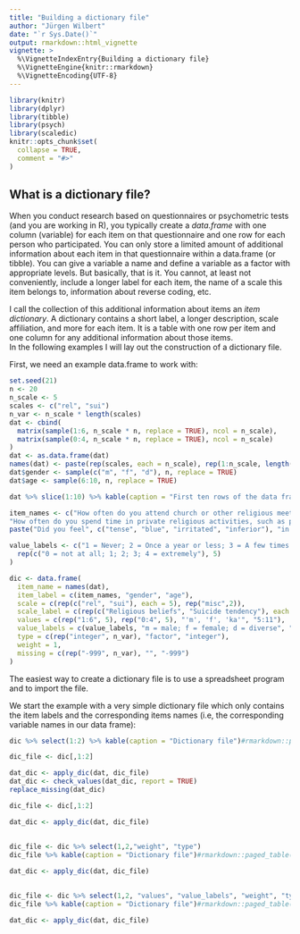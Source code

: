 ```yaml
---
title: "Building a dictionary file"
author: "Jürgen Wilbert"
date: "`r Sys.Date()`"
output: rmarkdown::html_vignette
vignette: >
  %\VignetteIndexEntry{Building a dictionary file}
  %\VignetteEngine{knitr::rmarkdown}
  %\VignetteEncoding{UTF-8}
---
```


```r
library(knitr)
library(dplyr)
library(tibble)
library(psych)
library(scaledic)
knitr::opts_chunk$set(
  collapse = TRUE,
  comment = "#>"
)
```

## What is a dictionary file?

When you conduct research based on questionnaires or psychometric tests (and you are working in R), you typically create a *data.frame* with one column (variable) for each item on that questionnaire and one row for each person who participated. You can only store a limited amount of additional information about each item in that questionnaire within a data.frame (or tibble). You can give a variable a name and define a variable as a factor with appropriate levels. But basically, that is it. You cannot, at least not conveniently, include a longer label for each item, the name of a scale this item belongs to, information about reverse coding, etc.

I call the collection of this additional information about items an *item dictionary*. A dictionary contains a short label, a longer description, scale affiliation, and more for each item. It is a table with one row per item and one column for any additional information about those items.   
In the following examples I will lay out the construction of a dictionary file.

First, we need an example data.frame to work with:

```r
set.seed(21)
n <- 20
n_scale <- 5
scales <- c("rel", "sui")
n_var <- n_scale * length(scales)
dat <- cbind(
  matrix(sample(1:6, n_scale * n, replace = TRUE), ncol = n_scale),
  matrix(sample(0:4, n_scale * n, replace = TRUE), ncol = n_scale)
)
dat <- as.data.frame(dat)
names(dat) <- paste(rep(scales, each = n_scale), rep(1:n_scale, length(scales)), sep = "_")
dat$gender <- sample(c("m", "f", "d"), n, replace = TRUE)
dat$age <- sample(6:10, n, replace = TRUE)
```

```r
dat %>% slice(1:10) %>% kable(caption = "First ten rows of the data frame")#rmarkdown::paged_table()
```

```r
item_names <- c("How often do you attend church or other religious meetings?",
"How often do you spend time in private religious activities, such as prayer, meditation or Bible study?", "In my life, I experience the presence of the Divine (i.e., God)", "My religious beliefs are what really lie behind my whole approach to life", "I try hard to carry my religion over into all other dealings in life",
paste("Did you feel", c("tense", "blue", "irritated", "inferior"), "in the last week?"), "Did you have problems falling asleep in the last week?")

value_labels <- c("1 = Never; 2 = Once a year or less; 3 = A few times a year; 4 = A few times a month; 5 = Once a week; 6 = More than once/week", "1 = Rarely or never; 2 = A few times a month; 3 = Once a week; 4 = Two or more times/week; 5 = Daily; 6 = More than once a day", rep("1 = Definitely not true; 2 = Tends not to be true; 3 = Unsure; 4 = Tends to be true; 5 = Definitely true of me", 3),
  rep(c("0 = not at all; 1; 2; 3; 4 = extremely"), 5)
)

dic <- data.frame(
  item_name = names(dat),
  item_label = c(item_names, "gender", "age"),
  scale = c(rep(c("rel", "sui"), each = 5), rep("misc",2)),
  scale_label = c(rep(c("Religious beliefs", "Suicide tendency"), each = 5), rep("Miscellaneous",2)),
  values = c(rep("1:6", 5), rep("0:4", 5), "'m', 'f', 'ka'", "5:11"),
  value_labels = c(value_labels, "m = male; f = female; d = diverse", ""),
  type = c(rep("integer", n_var), "factor", "integer"),
  weight = 1,
  missing = c(rep("-999", n_var), "", "-999")
)

```

The easiest way to create a dictionary file is to use a spreadsheet program and to import the file.  

We start the example with a very simple dictionary file which only contains the item labels and the corresponding items names (i.e, the corresponding variable names in our data frame):


```r
dic %>% select(1:2) %>% kable(caption = "Dictionary file")#rmarkdown::paged_table()
```
```r
dic_file <- dic[,1:2]
```



```r
dat_dic <- apply_dic(dat, dic_file)
dat_dic <- check_values(dat_dic, report = TRUE)
replace_missing(dat_dic)
```

```r
dic_file <- dic[,1:2]
```

```r
dat_dic <- apply_dic(dat, dic_file)
```

##

```r
dic_file <- dic %>% select(1,2,"weight", "type")
dic_file %>% kable(caption = "Dictionary file")#rmarkdown::paged_table()
```

```r
dat_dic <- apply_dic(dat, dic_file)
```

##

```r
dic_file <- dic %>% select(1,2, "values", "value_labels", "weight", "type")
dic_file %>% kable(caption = "Dictionary file")#rmarkdown::paged_table()
```

```r
dat_dic <- apply_dic(dat, dic_file)
```


